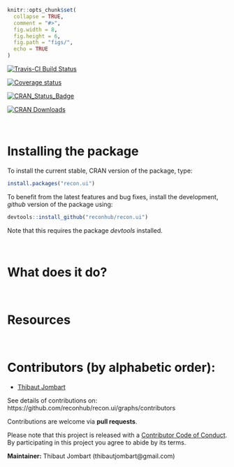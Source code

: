 
```r
knitr::opts_chunk$set(
  collapse = TRUE,
  comment = "#>",
  fig.width = 8,
  fig.height = 6,
  fig.path = "figs/",
  echo = TRUE
)

```


[![Travis-CI Build Status](https://travis-ci.org/reconhub/recon.ui.svg?branch=master)](https://travis-ci.org/reconhub/recon.ui)

[![Coverage status](https://ci.appveyor.com/api/projects/status/98263wear2w7h1tp/branch/master?svg=true)](https://ci.appveyor.com/project/thibautjombart/recon.ui/branch/master)

[![CRAN_Status_Badge](http://www.r-pkg.org/badges/version/recon.ui)](https://cran.r-project.org/package=recon.ui)

[![CRAN Downloads](https://cranlogs.r-pkg.org/badges/recon.ui)](https://cran.r-project.org/package=recon.ui)


<br>

# Installing the package

To install the current stable, CRAN version of the package, type:
```r
install.packages("recon.ui")
```

To benefit from the latest features and bug fixes, install the development, *github* version of the package using:
```r
devtools::install_github("reconhub/recon.ui")
```

Note that this requires the package *devtools* installed.



<br>

# What does it do?





<br>

# Resources

<br>



# Contributors (by alphabetic order):
- [Thibaut Jombart](https://github.com/thibautjombart)

See details of contributions on:
<br>
https://github.com/reconhub/recon.ui/graphs/contributors


Contributions are welcome via **pull requests**.

Please note that this project is released with a [Contributor Code of Conduct](CONDUCT.md). By participating in this project you agree to abide by its terms.

**Maintainer:** Thibaut Jombart (thibautjombart@gmail.com)
